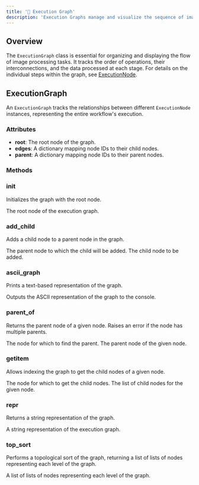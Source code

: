 ```yaml
---
title: '🔗 Execution Graph'
description: 'Execution Graphs manage and visualize the sequence of image processing tasks'
---
```


## Overview

The `ExecutionGraph` class is essential for organizing and displaying the flow of image processing tasks. It tracks the order of operations, their interconnections, and the data processed at each stage. For details on the individual steps within the graph, see [ExecutionNode](/execution-node).

## ExecutionGraph

An `ExecutionGraph` tracks the relationships between different `ExecutionNode` instances, representing the entire workflow's execution.

### Attributes

- **root**: The root node of the graph.
- **edges**: A dictionary mapping node IDs to their child nodes.
- **parent**: A dictionary mapping node IDs to their parent nodes.

### Methods

### __init__

Initializes the graph with the root node.

<Underline text="Arguments" margin="mt-0" />
<ParamField path="root" type="ExecutionNode">
  The root node of the execution graph.
</ParamField>

### add_child

Adds a child node to a parent node in the graph.

<Underline text="Arguments" margin="mt-0" />
<ParamField path="parent" type="ExecutionNode">
  The parent node to which the child will be added.
</ParamField>
<ParamField path="child" type="ExecutionNode">
  The child node to be added.
</ParamField>

### ascii_graph

Prints a text-based representation of the graph.

<Underline text="Returns" margin="mt-0" />
<ResponseField name="ascii_graph" type="None">
  Outputs the ASCII representation of the graph to the console.
</ResponseField>

### parent_of

Returns the parent node of a given node. Raises an error if the node has multiple parents.

<Underline text="Arguments" margin="mt-0" />
<ParamField path="node" type="ExecutionNode">
  The node for which to find the parent.
</ParamField>

<UnderlineMargin text="Returns" margin="mt-0" />
<ResponseField name="parent_node" type="ExecutionNode">
  The parent node of the given node.
</ResponseField>

### __getitem__

Allows indexing the graph to get the child nodes of a given node.

<Underline text="Arguments" margin="mt-0" />
<ParamField path="node" type="ExecutionNode">
  The node for which to get the child nodes.
</ParamField>

<UnderlineMargin text="Returns" margin="mt-0" />
<ResponseField name="child_nodes" type="List[ExecutionNode]">
  The list of child nodes for the given node.
</ResponseField>

### __repr__

Returns a string representation of the graph.

<UnderlineMargin text="Returns" margin="mt-0" />
<ResponseField name="representation" type="str">
  A string representation of the execution graph.
</ResponseField>

### top_sort

Performs a topological sort of the graph, returning a list of lists of nodes representing each level of the graph.

<UnderlineMargin text="Returns" margin="mt-0" />
<ResponseField name="sorted_nodes" type="List[List[ExecutionNode]]">
  A list of lists of nodes representing each level of the graph.
</ResponseField>
